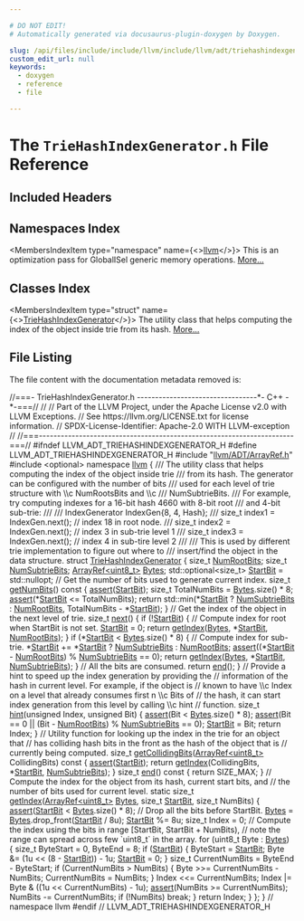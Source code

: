 ```yaml
---

# DO NOT EDIT!
# Automatically generated via docusaurus-plugin-doxygen by Doxygen.

slug: /api/files/include/include/llvm/include/llvm/adt/triehashindexgenerator-h
custom_edit_url: null
keywords:
  - doxygen
  - reference
  - file

---
```





# The `TrieHashIndexGenerator.h` File Reference

<DoxygenPage pluginConfig={pluginConfig}>



## Included Headers

<IncludesList>
<IncludesListItem
  filePath="llvm/ADT/ArrayRef.h"
  permalink="/docs/api/files/include/include/llvm/include/llvm/adt/arrayref-h"
  isLocal="true" />
<IncludesListItem
  filePath="optional"
  permalink=""
  isLocal="false" />
</IncludesList>

## Namespaces Index

<MembersIndex>

<MembersIndexItem
  type="namespace"
  name={<><a href="/docs/api/namespaces/llvm">llvm</a></>}>
This is an optimization pass for GlobalISel generic memory operations. <a href="/docs/api/namespaces/llvm/#details">More...</a>
</MembersIndexItem>

</MembersIndex>

## Classes Index

<MembersIndex>

<MembersIndexItem
  type="struct"
  name={<><a href="/docs/api/structs/llvm/triehashindexgenerator">TrieHashIndexGenerator</a></>}>
The utility class that helps computing the index of the object inside trie from its hash. <a href="/docs/api/structs/llvm/triehashindexgenerator/#details">More...</a>
</MembersIndexItem>

</MembersIndex>


## File Listing

The file content with the documentation metadata removed is:

<ProgramListing>

<Link id="l00001" /><CodeLine lineNumber="1"><span class="doxyHighlightComment">//===- TrieHashIndexGenerator.h ---------------------------------&#42;- C++ -&#42;-===//</span></CodeLine>
<Link id="l00002" /><CodeLine lineNumber="2"><span class="doxyHighlightComment">//</span></CodeLine>
<Link id="l00003" /><CodeLine lineNumber="3"><span class="doxyHighlightComment">// Part of the LLVM Project, under the Apache License v2.0 with LLVM Exceptions.</span></CodeLine>
<Link id="l00004" /><CodeLine lineNumber="4"><span class="doxyHighlightComment">// See https://llvm.org/LICENSE.txt for license information.</span></CodeLine>
<Link id="l00005" /><CodeLine lineNumber="5"><span class="doxyHighlightComment">// SPDX-License-Identifier: Apache-2.0 WITH LLVM-exception</span></CodeLine>
<Link id="l00006" /><CodeLine lineNumber="6"><span class="doxyHighlightComment">//</span></CodeLine>
<Link id="l00007" /><CodeLine lineNumber="7"><span class="doxyHighlightComment">//===----------------------------------------------------------------------===//</span></CodeLine>
<Link id="l00008" /><CodeLine lineNumber="8"></CodeLine>
<Link id="l00009" /><CodeLine lineNumber="9"><span class="doxyHighlightPreprocessor">#ifndef LLVM&#95;ADT&#95;TRIEHASHINDEXGENERATOR&#95;H</span></CodeLine>
<Link id="l00010" /><CodeLine lineNumber="10"><span class="doxyHighlightPreprocessor">#define LLVM&#95;ADT&#95;TRIEHASHINDEXGENERATOR&#95;H</span></CodeLine>
<Link id="l00011" /><CodeLine lineNumber="11"></CodeLine>
<Link id="l00012" /><CodeLine lineNumber="12"><span class="doxyHighlightPreprocessor">#include &quot;<a href="/docs/api/files/include/include/llvm/include/llvm/adt/arrayref-h">llvm/ADT/ArrayRef.h</a>&quot;</span></CodeLine>
<Link id="l00013" /><CodeLine lineNumber="13"><span class="doxyHighlightPreprocessor">#include &lt;optional&gt;</span></CodeLine>
<Link id="l00014" /><CodeLine lineNumber="14"></CodeLine>
<Link id="l00015" /><CodeLine lineNumber="15"><span class="doxyHighlightKeyword">namespace </span><span class="doxyHighlight"><a href="/docs/api/namespaces/llvm">llvm</a> &#123;</span></CodeLine>
<Link id="l00016" /><CodeLine lineNumber="16"></CodeLine>
<Link id="l00017" /><CodeLine lineNumber="17"><span class="doxyHighlightComment">/// The utility class that helps computing the index of the object inside trie</span></CodeLine>
<Link id="l00018" /><CodeLine lineNumber="18"><span class="doxyHighlightComment">/// from its hash. The generator can be configured with the number of bits</span></CodeLine>
<Link id="l00019" /><CodeLine lineNumber="19"><span class="doxyHighlightComment">/// used for each level of trie structure with \\c NumRootsBits and \\c</span></CodeLine>
<Link id="l00020" /><CodeLine lineNumber="20"><span class="doxyHighlightComment">/// NumSubtrieBits.</span></CodeLine>
<Link id="l00021" /><CodeLine lineNumber="21"><span class="doxyHighlightComment">/// For example, try computing indexes for a 16-bit hash 4660 with 8-bit root</span></CodeLine>
<Link id="l00022" /><CodeLine lineNumber="22"><span class="doxyHighlightComment">/// and 4-bit sub-trie:</span></CodeLine>
<Link id="l00023" /><CodeLine lineNumber="23"><span class="doxyHighlightComment">///</span></CodeLine>
<Link id="l00024" /><CodeLine lineNumber="24"><span class="doxyHighlightComment">///   IndexGenerator IndexGen&#123;8, 4, Hash&#125;;</span></CodeLine>
<Link id="l00025" /><CodeLine lineNumber="25"><span class="doxyHighlightComment">///   size&#95;t index1 = IndexGen.next(); // index 18 in root node.</span></CodeLine>
<Link id="l00026" /><CodeLine lineNumber="26"><span class="doxyHighlightComment">///   size&#95;t index2 = IndexGen.next(); // index 3 in sub-trie level 1</span></CodeLine>
<Link id="l00027" /><CodeLine lineNumber="27"><span class="doxyHighlightComment">///   size&#95;t index3 = IndexGen.next(); // index 4 in sub-tire level 2</span></CodeLine>
<Link id="l00028" /><CodeLine lineNumber="28"><span class="doxyHighlightComment">///</span></CodeLine>
<Link id="l00029" /><CodeLine lineNumber="29"><span class="doxyHighlightComment">/// This is used by different trie implementation to figure out where to</span></CodeLine>
<Link id="l00030" /><CodeLine lineNumber="30"><span class="doxyHighlightComment">/// insert/find the object in the data structure.</span></CodeLine>
<Link id="l00031" /><CodeLine lineNumber="31" lineLink="/docs/api/structs/llvm/triehashindexgenerator"><span class="doxyHighlightKeyword">struct </span><span class="doxyHighlight"><a href="/docs/api/structs/llvm/triehashindexgenerator">TrieHashIndexGenerator</a> &#123;</span></CodeLine>
<Link id="l00032" /><CodeLine lineNumber="32" lineLink="/docs/api/structs/llvm/triehashindexgenerator/#a2b3d7e12e65589a81b29a0fbeb5476c2"><span class="doxyHighlight">  </span><span class="doxyHighlightKeywordType">size&#95;t</span><span class="doxyHighlight"> <a href="/docs/api/structs/llvm/triehashindexgenerator/#a2b3d7e12e65589a81b29a0fbeb5476c2">NumRootBits</a>;</span></CodeLine>
<Link id="l00033" /><CodeLine lineNumber="33" lineLink="/docs/api/structs/llvm/triehashindexgenerator/#a6412103a68c90fd47ce68c9494674119"><span class="doxyHighlight">  </span><span class="doxyHighlightKeywordType">size&#95;t</span><span class="doxyHighlight"> <a href="/docs/api/structs/llvm/triehashindexgenerator/#a6412103a68c90fd47ce68c9494674119">NumSubtrieBits</a>;</span></CodeLine>
<Link id="l00034" /><CodeLine lineNumber="34" lineLink="/docs/api/structs/llvm/triehashindexgenerator/#a33664850672b797f3da588b9c02d1a80"><span class="doxyHighlight">  <a href="/docs/api/classes/llvm/arrayref">ArrayRef&lt;uint8&#95;t&gt;</a> <a href="/docs/api/structs/llvm/triehashindexgenerator/#a33664850672b797f3da588b9c02d1a80">Bytes</a>;</span></CodeLine>
<Link id="l00035" /><CodeLine lineNumber="35" lineLink="/docs/api/structs/llvm/triehashindexgenerator/#a1ccc1711881e6ab8fd991061d0904dd8"><span class="doxyHighlight">  std::optional&lt;size&#95;t&gt; <a href="/docs/api/structs/llvm/triehashindexgenerator/#a1ccc1711881e6ab8fd991061d0904dd8">StartBit</a> = std::nullopt;</span></CodeLine>
<Link id="l00036" /><CodeLine lineNumber="36"></CodeLine>
<Link id="l00037" /><CodeLine lineNumber="37"><span class="doxyHighlight">  </span><span class="doxyHighlightComment">// Get the number of bits used to generate current index.</span></CodeLine>
<Link id="l00038" /><CodeLine lineNumber="38" lineLink="/docs/api/structs/llvm/triehashindexgenerator/#a5bd33f30c29b0e7770a7236748e39f51"><span class="doxyHighlight">  </span><span class="doxyHighlightKeywordType">size&#95;t</span><span class="doxyHighlight"> <a href="/docs/api/structs/llvm/triehashindexgenerator/#a5bd33f30c29b0e7770a7236748e39f51">getNumBits</a>()</span><span class="doxyHighlightKeyword"> const </span><span class="doxyHighlight">&#123;</span></CodeLine>
<Link id="l00039" /><CodeLine lineNumber="39"><span class="doxyHighlight">    <a href="/docs/api/files/lib/lib/target/lib/target/amdgpu/silowercontrolflow-cpp/#a4868c5d81c5ccc98c47aeab6244346a0">assert</a>(<a href="/docs/api/structs/llvm/triehashindexgenerator/#a1ccc1711881e6ab8fd991061d0904dd8">StartBit</a>);</span></CodeLine>
<Link id="l00040" /><CodeLine lineNumber="40"><span class="doxyHighlight">    </span><span class="doxyHighlightKeywordType">size&#95;t</span><span class="doxyHighlight"> TotalNumBits = <a href="/docs/api/structs/llvm/triehashindexgenerator/#a33664850672b797f3da588b9c02d1a80">Bytes</a>.size() &#42; 8;</span></CodeLine>
<Link id="l00041" /><CodeLine lineNumber="41"><span class="doxyHighlight">    <a href="/docs/api/files/lib/lib/target/lib/target/amdgpu/silowercontrolflow-cpp/#a4868c5d81c5ccc98c47aeab6244346a0">assert</a>(&#42;<a href="/docs/api/structs/llvm/triehashindexgenerator/#a1ccc1711881e6ab8fd991061d0904dd8">StartBit</a> &lt;= TotalNumBits);</span></CodeLine>
<Link id="l00042" /><CodeLine lineNumber="42"><span class="doxyHighlight">    </span><span class="doxyHighlightKeywordFlow">return</span><span class="doxyHighlight"> std::min(&#42;<a href="/docs/api/structs/llvm/triehashindexgenerator/#a1ccc1711881e6ab8fd991061d0904dd8">StartBit</a> ? <a href="/docs/api/structs/llvm/triehashindexgenerator/#a6412103a68c90fd47ce68c9494674119">NumSubtrieBits</a> : <a href="/docs/api/structs/llvm/triehashindexgenerator/#a2b3d7e12e65589a81b29a0fbeb5476c2">NumRootBits</a>,</span></CodeLine>
<Link id="l00043" /><CodeLine lineNumber="43"><span class="doxyHighlight">                    TotalNumBits - &#42;<a href="/docs/api/structs/llvm/triehashindexgenerator/#a1ccc1711881e6ab8fd991061d0904dd8">StartBit</a>);</span></CodeLine>
<Link id="l00044" /><CodeLine lineNumber="44"><span class="doxyHighlight">  &#125;</span></CodeLine>
<Link id="l00045" /><CodeLine lineNumber="45"></CodeLine>
<Link id="l00046" /><CodeLine lineNumber="46"><span class="doxyHighlight">  </span><span class="doxyHighlightComment">// Get the index of the object in the next level of trie.</span></CodeLine>
<Link id="l00047" /><CodeLine lineNumber="47" lineLink="/docs/api/structs/llvm/triehashindexgenerator/#addddf0cf44f031951d26ef1f6498d7de"><span class="doxyHighlight">  </span><span class="doxyHighlightKeywordType">size&#95;t</span><span class="doxyHighlight"> <a href="/docs/api/structs/llvm/triehashindexgenerator/#addddf0cf44f031951d26ef1f6498d7de">next</a>() &#123;</span></CodeLine>
<Link id="l00048" /><CodeLine lineNumber="48"><span class="doxyHighlight">    </span><span class="doxyHighlightKeywordFlow">if</span><span class="doxyHighlight"> (!<a href="/docs/api/structs/llvm/triehashindexgenerator/#a1ccc1711881e6ab8fd991061d0904dd8">StartBit</a>) &#123;</span></CodeLine>
<Link id="l00049" /><CodeLine lineNumber="49"><span class="doxyHighlight">      </span><span class="doxyHighlightComment">// Compute index for root when StartBit is not set.</span></CodeLine>
<Link id="l00050" /><CodeLine lineNumber="50"><span class="doxyHighlight">      <a href="/docs/api/structs/llvm/triehashindexgenerator/#a1ccc1711881e6ab8fd991061d0904dd8">StartBit</a> = 0;</span></CodeLine>
<Link id="l00051" /><CodeLine lineNumber="51"><span class="doxyHighlight">      </span><span class="doxyHighlightKeywordFlow">return</span><span class="doxyHighlight"> <a href="/docs/api/structs/llvm/triehashindexgenerator/#ae1ebaccf6864d268e8d92fe6346516e3">getIndex</a>(<a href="/docs/api/structs/llvm/triehashindexgenerator/#a33664850672b797f3da588b9c02d1a80">Bytes</a>, &#42;<a href="/docs/api/structs/llvm/triehashindexgenerator/#a1ccc1711881e6ab8fd991061d0904dd8">StartBit</a>, <a href="/docs/api/structs/llvm/triehashindexgenerator/#a2b3d7e12e65589a81b29a0fbeb5476c2">NumRootBits</a>);</span></CodeLine>
<Link id="l00052" /><CodeLine lineNumber="52"><span class="doxyHighlight">    &#125;</span></CodeLine>
<Link id="l00053" /><CodeLine lineNumber="53"><span class="doxyHighlight">    </span><span class="doxyHighlightKeywordFlow">if</span><span class="doxyHighlight"> (&#42;<a href="/docs/api/structs/llvm/triehashindexgenerator/#a1ccc1711881e6ab8fd991061d0904dd8">StartBit</a> &lt; <a href="/docs/api/structs/llvm/triehashindexgenerator/#a33664850672b797f3da588b9c02d1a80">Bytes</a>.size() &#42; 8) &#123;</span></CodeLine>
<Link id="l00054" /><CodeLine lineNumber="54"><span class="doxyHighlight">      </span><span class="doxyHighlightComment">// Compute index for sub-trie.</span></CodeLine>
<Link id="l00055" /><CodeLine lineNumber="55"><span class="doxyHighlight">      &#42;<a href="/docs/api/structs/llvm/triehashindexgenerator/#a1ccc1711881e6ab8fd991061d0904dd8">StartBit</a> += &#42;<a href="/docs/api/structs/llvm/triehashindexgenerator/#a1ccc1711881e6ab8fd991061d0904dd8">StartBit</a> ? <a href="/docs/api/structs/llvm/triehashindexgenerator/#a6412103a68c90fd47ce68c9494674119">NumSubtrieBits</a> : <a href="/docs/api/structs/llvm/triehashindexgenerator/#a2b3d7e12e65589a81b29a0fbeb5476c2">NumRootBits</a>;</span></CodeLine>
<Link id="l00056" /><CodeLine lineNumber="56"><span class="doxyHighlight">      <a href="/docs/api/files/lib/lib/target/lib/target/amdgpu/silowercontrolflow-cpp/#a4868c5d81c5ccc98c47aeab6244346a0">assert</a>((&#42;<a href="/docs/api/structs/llvm/triehashindexgenerator/#a1ccc1711881e6ab8fd991061d0904dd8">StartBit</a> - <a href="/docs/api/structs/llvm/triehashindexgenerator/#a2b3d7e12e65589a81b29a0fbeb5476c2">NumRootBits</a>) % <a href="/docs/api/structs/llvm/triehashindexgenerator/#a6412103a68c90fd47ce68c9494674119">NumSubtrieBits</a> == 0);</span></CodeLine>
<Link id="l00057" /><CodeLine lineNumber="57"><span class="doxyHighlight">      </span><span class="doxyHighlightKeywordFlow">return</span><span class="doxyHighlight"> <a href="/docs/api/structs/llvm/triehashindexgenerator/#ae1ebaccf6864d268e8d92fe6346516e3">getIndex</a>(<a href="/docs/api/structs/llvm/triehashindexgenerator/#a33664850672b797f3da588b9c02d1a80">Bytes</a>, &#42;<a href="/docs/api/structs/llvm/triehashindexgenerator/#a1ccc1711881e6ab8fd991061d0904dd8">StartBit</a>, <a href="/docs/api/structs/llvm/triehashindexgenerator/#a6412103a68c90fd47ce68c9494674119">NumSubtrieBits</a>);</span></CodeLine>
<Link id="l00058" /><CodeLine lineNumber="58"><span class="doxyHighlight">    &#125;</span></CodeLine>
<Link id="l00059" /><CodeLine lineNumber="59"><span class="doxyHighlight">    </span><span class="doxyHighlightComment">// All the bits are consumed.</span></CodeLine>
<Link id="l00060" /><CodeLine lineNumber="60"><span class="doxyHighlight">    </span><span class="doxyHighlightKeywordFlow">return</span><span class="doxyHighlight"> <a href="/docs/api/structs/llvm/triehashindexgenerator/#aa71aa120340de3173855fc9c19869e81">end</a>();</span></CodeLine>
<Link id="l00061" /><CodeLine lineNumber="61"><span class="doxyHighlight">  &#125;</span></CodeLine>
<Link id="l00062" /><CodeLine lineNumber="62"></CodeLine>
<Link id="l00063" /><CodeLine lineNumber="63"><span class="doxyHighlight">  </span><span class="doxyHighlightComment">// Provide a hint to speed up the index generation by providing the</span></CodeLine>
<Link id="l00064" /><CodeLine lineNumber="64"><span class="doxyHighlight">  </span><span class="doxyHighlightComment">// information of the hash in current level. For example, if the object is</span></CodeLine>
<Link id="l00065" /><CodeLine lineNumber="65"><span class="doxyHighlight">  </span><span class="doxyHighlightComment">// known to have \\c Index on a level that already consumes first n \\c Bits of</span></CodeLine>
<Link id="l00066" /><CodeLine lineNumber="66"><span class="doxyHighlight">  </span><span class="doxyHighlightComment">// the hash, it can start index generation from this level by calling \\c hint</span></CodeLine>
<Link id="l00067" /><CodeLine lineNumber="67"><span class="doxyHighlight">  </span><span class="doxyHighlightComment">// function.</span></CodeLine>
<Link id="l00068" /><CodeLine lineNumber="68" lineLink="/docs/api/structs/llvm/triehashindexgenerator/#afbc9c1828c3ba51438a1fd2d14a52a2b"><span class="doxyHighlight">  </span><span class="doxyHighlightKeywordType">size&#95;t</span><span class="doxyHighlight"> <a href="/docs/api/structs/llvm/triehashindexgenerator/#afbc9c1828c3ba51438a1fd2d14a52a2b">hint</a>(</span><span class="doxyHighlightKeywordType">unsigned</span><span class="doxyHighlight"> Index, </span><span class="doxyHighlightKeywordType">unsigned</span><span class="doxyHighlight"> Bit) &#123;</span></CodeLine>
<Link id="l00069" /><CodeLine lineNumber="69"><span class="doxyHighlight">    <a href="/docs/api/files/lib/lib/target/lib/target/amdgpu/silowercontrolflow-cpp/#a4868c5d81c5ccc98c47aeab6244346a0">assert</a>(Bit &lt; <a href="/docs/api/structs/llvm/triehashindexgenerator/#a33664850672b797f3da588b9c02d1a80">Bytes</a>.size() &#42; 8);</span></CodeLine>
<Link id="l00070" /><CodeLine lineNumber="70"><span class="doxyHighlight">    <a href="/docs/api/files/lib/lib/target/lib/target/amdgpu/silowercontrolflow-cpp/#a4868c5d81c5ccc98c47aeab6244346a0">assert</a>(Bit == 0 || (Bit - <a href="/docs/api/structs/llvm/triehashindexgenerator/#a2b3d7e12e65589a81b29a0fbeb5476c2">NumRootBits</a>) % <a href="/docs/api/structs/llvm/triehashindexgenerator/#a6412103a68c90fd47ce68c9494674119">NumSubtrieBits</a> == 0);</span></CodeLine>
<Link id="l00071" /><CodeLine lineNumber="71"><span class="doxyHighlight">    <a href="/docs/api/structs/llvm/triehashindexgenerator/#a1ccc1711881e6ab8fd991061d0904dd8">StartBit</a> = Bit;</span></CodeLine>
<Link id="l00072" /><CodeLine lineNumber="72"><span class="doxyHighlight">    </span><span class="doxyHighlightKeywordFlow">return</span><span class="doxyHighlight"> Index;</span></CodeLine>
<Link id="l00073" /><CodeLine lineNumber="73"><span class="doxyHighlight">  &#125;</span></CodeLine>
<Link id="l00074" /><CodeLine lineNumber="74"></CodeLine>
<Link id="l00075" /><CodeLine lineNumber="75"><span class="doxyHighlight">  </span><span class="doxyHighlightComment">// Utility function for looking up the index in the trie for an object that</span></CodeLine>
<Link id="l00076" /><CodeLine lineNumber="76"><span class="doxyHighlight">  </span><span class="doxyHighlightComment">// has colliding hash bits in the front as the hash of the object that is</span></CodeLine>
<Link id="l00077" /><CodeLine lineNumber="77"><span class="doxyHighlight">  </span><span class="doxyHighlightComment">// currently being computed.</span></CodeLine>
<Link id="l00078" /><CodeLine lineNumber="78" lineLink="/docs/api/structs/llvm/triehashindexgenerator/#aa243b9e79e08ba0917b9033159b957aa"><span class="doxyHighlight">  </span><span class="doxyHighlightKeywordType">size&#95;t</span><span class="doxyHighlight"> <a href="/docs/api/structs/llvm/triehashindexgenerator/#aa243b9e79e08ba0917b9033159b957aa">getCollidingBits</a>(<a href="/docs/api/classes/llvm/arrayref">ArrayRef&lt;uint8&#95;t&gt;</a> CollidingBits)</span><span class="doxyHighlightKeyword"> const </span><span class="doxyHighlight">&#123;</span></CodeLine>
<Link id="l00079" /><CodeLine lineNumber="79"><span class="doxyHighlight">    <a href="/docs/api/files/lib/lib/target/lib/target/amdgpu/silowercontrolflow-cpp/#a4868c5d81c5ccc98c47aeab6244346a0">assert</a>(<a href="/docs/api/structs/llvm/triehashindexgenerator/#a1ccc1711881e6ab8fd991061d0904dd8">StartBit</a>);</span></CodeLine>
<Link id="l00080" /><CodeLine lineNumber="80"><span class="doxyHighlight">    </span><span class="doxyHighlightKeywordFlow">return</span><span class="doxyHighlight"> <a href="/docs/api/structs/llvm/triehashindexgenerator/#ae1ebaccf6864d268e8d92fe6346516e3">getIndex</a>(CollidingBits, &#42;<a href="/docs/api/structs/llvm/triehashindexgenerator/#a1ccc1711881e6ab8fd991061d0904dd8">StartBit</a>, <a href="/docs/api/structs/llvm/triehashindexgenerator/#a6412103a68c90fd47ce68c9494674119">NumSubtrieBits</a>);</span></CodeLine>
<Link id="l00081" /><CodeLine lineNumber="81"><span class="doxyHighlight">  &#125;</span></CodeLine>
<Link id="l00082" /><CodeLine lineNumber="82"></CodeLine>
<Link id="l00083" /><CodeLine lineNumber="83" lineLink="/docs/api/structs/llvm/triehashindexgenerator/#aa71aa120340de3173855fc9c19869e81"><span class="doxyHighlight">  </span><span class="doxyHighlightKeywordType">size&#95;t</span><span class="doxyHighlight"> <a href="/docs/api/structs/llvm/triehashindexgenerator/#aa71aa120340de3173855fc9c19869e81">end</a>()</span><span class="doxyHighlightKeyword"> const </span><span class="doxyHighlight">&#123; </span><span class="doxyHighlightKeywordFlow">return</span><span class="doxyHighlight"> SIZE&#95;MAX; &#125;</span></CodeLine>
<Link id="l00084" /><CodeLine lineNumber="84"></CodeLine>
<Link id="l00085" /><CodeLine lineNumber="85"><span class="doxyHighlight">  </span><span class="doxyHighlightComment">// Compute the index for the object from its hash, current start bits, and</span></CodeLine>
<Link id="l00086" /><CodeLine lineNumber="86"><span class="doxyHighlight">  </span><span class="doxyHighlightComment">// the number of bits used for current level.</span></CodeLine>
<Link id="l00087" /><CodeLine lineNumber="87" lineLink="/docs/api/structs/llvm/triehashindexgenerator/#ae1ebaccf6864d268e8d92fe6346516e3"><span class="doxyHighlight">  </span><span class="doxyHighlightKeyword">static</span><span class="doxyHighlight"> </span><span class="doxyHighlightKeywordType">size&#95;t</span><span class="doxyHighlight"> <a href="/docs/api/structs/llvm/triehashindexgenerator/#ae1ebaccf6864d268e8d92fe6346516e3">getIndex</a>(<a href="/docs/api/classes/llvm/arrayref">ArrayRef&lt;uint8&#95;t&gt;</a> <a href="/docs/api/structs/llvm/triehashindexgenerator/#a33664850672b797f3da588b9c02d1a80">Bytes</a>, </span><span class="doxyHighlightKeywordType">size&#95;t</span><span class="doxyHighlight"> <a href="/docs/api/structs/llvm/triehashindexgenerator/#a1ccc1711881e6ab8fd991061d0904dd8">StartBit</a>,</span></CodeLine>
<Link id="l00088" /><CodeLine lineNumber="88"><span class="doxyHighlight">                         </span><span class="doxyHighlightKeywordType">size&#95;t</span><span class="doxyHighlight"> NumBits) &#123;</span></CodeLine>
<Link id="l00089" /><CodeLine lineNumber="89"><span class="doxyHighlight">    <a href="/docs/api/files/lib/lib/target/lib/target/amdgpu/silowercontrolflow-cpp/#a4868c5d81c5ccc98c47aeab6244346a0">assert</a>(<a href="/docs/api/structs/llvm/triehashindexgenerator/#a1ccc1711881e6ab8fd991061d0904dd8">StartBit</a> &lt; <a href="/docs/api/structs/llvm/triehashindexgenerator/#a33664850672b797f3da588b9c02d1a80">Bytes</a>.size() &#42; 8);</span></CodeLine>
<Link id="l00090" /><CodeLine lineNumber="90"><span class="doxyHighlight">    </span><span class="doxyHighlightComment">// Drop all the bits before StartBit.</span></CodeLine>
<Link id="l00091" /><CodeLine lineNumber="91"><span class="doxyHighlight">    <a href="/docs/api/structs/llvm/triehashindexgenerator/#a33664850672b797f3da588b9c02d1a80">Bytes</a> = <a href="/docs/api/structs/llvm/triehashindexgenerator/#a33664850672b797f3da588b9c02d1a80">Bytes</a>.drop&#95;front(<a href="/docs/api/structs/llvm/triehashindexgenerator/#a1ccc1711881e6ab8fd991061d0904dd8">StartBit</a> / 8u);</span></CodeLine>
<Link id="l00092" /><CodeLine lineNumber="92"><span class="doxyHighlight">    <a href="/docs/api/structs/llvm/triehashindexgenerator/#a1ccc1711881e6ab8fd991061d0904dd8">StartBit</a> %= 8u;</span></CodeLine>
<Link id="l00093" /><CodeLine lineNumber="93"><span class="doxyHighlight">    </span><span class="doxyHighlightKeywordType">size&#95;t</span><span class="doxyHighlight"> Index = 0;</span></CodeLine>
<Link id="l00094" /><CodeLine lineNumber="94"><span class="doxyHighlight">    </span><span class="doxyHighlightComment">// Compute the index using the bits in range &#91;StartBit, StartBit + NumBits),</span></CodeLine>
<Link id="l00095" /><CodeLine lineNumber="95"><span class="doxyHighlight">    </span><span class="doxyHighlightComment">// note the range can spread across few &#96;uint8&#95;t&#96; in the array.</span></CodeLine>
<Link id="l00096" /><CodeLine lineNumber="96"><span class="doxyHighlight">    </span><span class="doxyHighlightKeywordFlow">for</span><span class="doxyHighlight"> (uint8&#95;t Byte : <a href="/docs/api/structs/llvm/triehashindexgenerator/#a33664850672b797f3da588b9c02d1a80">Bytes</a>) &#123;</span></CodeLine>
<Link id="l00097" /><CodeLine lineNumber="97"><span class="doxyHighlight">      </span><span class="doxyHighlightKeywordType">size&#95;t</span><span class="doxyHighlight"> ByteStart = 0, ByteEnd = 8;</span></CodeLine>
<Link id="l00098" /><CodeLine lineNumber="98"><span class="doxyHighlight">      </span><span class="doxyHighlightKeywordFlow">if</span><span class="doxyHighlight"> (<a href="/docs/api/structs/llvm/triehashindexgenerator/#a1ccc1711881e6ab8fd991061d0904dd8">StartBit</a>) &#123;</span></CodeLine>
<Link id="l00099" /><CodeLine lineNumber="99"><span class="doxyHighlight">        ByteStart = <a href="/docs/api/structs/llvm/triehashindexgenerator/#a1ccc1711881e6ab8fd991061d0904dd8">StartBit</a>;</span></CodeLine>
<Link id="l00100" /><CodeLine lineNumber="100"><span class="doxyHighlight">        Byte &amp;= (1u &lt;&lt; (8 - <a href="/docs/api/structs/llvm/triehashindexgenerator/#a1ccc1711881e6ab8fd991061d0904dd8">StartBit</a>)) - 1u;</span></CodeLine>
<Link id="l00101" /><CodeLine lineNumber="101"><span class="doxyHighlight">        <a href="/docs/api/structs/llvm/triehashindexgenerator/#a1ccc1711881e6ab8fd991061d0904dd8">StartBit</a> = 0;</span></CodeLine>
<Link id="l00102" /><CodeLine lineNumber="102"><span class="doxyHighlight">      &#125;</span></CodeLine>
<Link id="l00103" /><CodeLine lineNumber="103"><span class="doxyHighlight">      </span><span class="doxyHighlightKeywordType">size&#95;t</span><span class="doxyHighlight"> CurrentNumBits = ByteEnd - ByteStart;</span></CodeLine>
<Link id="l00104" /><CodeLine lineNumber="104"><span class="doxyHighlight">      </span><span class="doxyHighlightKeywordFlow">if</span><span class="doxyHighlight"> (CurrentNumBits &gt; NumBits) &#123;</span></CodeLine>
<Link id="l00105" /><CodeLine lineNumber="105"><span class="doxyHighlight">        Byte &gt;&gt;= CurrentNumBits - NumBits;</span></CodeLine>
<Link id="l00106" /><CodeLine lineNumber="106"><span class="doxyHighlight">        CurrentNumBits = NumBits;</span></CodeLine>
<Link id="l00107" /><CodeLine lineNumber="107"><span class="doxyHighlight">      &#125;</span></CodeLine>
<Link id="l00108" /><CodeLine lineNumber="108"><span class="doxyHighlight">      Index &lt;&lt;= CurrentNumBits;</span></CodeLine>
<Link id="l00109" /><CodeLine lineNumber="109"><span class="doxyHighlight">      Index |= Byte &amp; ((1u &lt;&lt; CurrentNumBits) - 1u);</span></CodeLine>
<Link id="l00110" /><CodeLine lineNumber="110"></CodeLine>
<Link id="l00111" /><CodeLine lineNumber="111"><span class="doxyHighlight">      <a href="/docs/api/files/lib/lib/target/lib/target/amdgpu/silowercontrolflow-cpp/#a4868c5d81c5ccc98c47aeab6244346a0">assert</a>(NumBits &gt;= CurrentNumBits);</span></CodeLine>
<Link id="l00112" /><CodeLine lineNumber="112"><span class="doxyHighlight">      NumBits -= CurrentNumBits;</span></CodeLine>
<Link id="l00113" /><CodeLine lineNumber="113"><span class="doxyHighlight">      </span><span class="doxyHighlightKeywordFlow">if</span><span class="doxyHighlight"> (!NumBits)</span></CodeLine>
<Link id="l00114" /><CodeLine lineNumber="114"><span class="doxyHighlight">        </span><span class="doxyHighlightKeywordFlow">break</span><span class="doxyHighlight">;</span></CodeLine>
<Link id="l00115" /><CodeLine lineNumber="115"><span class="doxyHighlight">    &#125;</span></CodeLine>
<Link id="l00116" /><CodeLine lineNumber="116"><span class="doxyHighlight">    </span><span class="doxyHighlightKeywordFlow">return</span><span class="doxyHighlight"> Index;</span></CodeLine>
<Link id="l00117" /><CodeLine lineNumber="117"><span class="doxyHighlight">  &#125;</span></CodeLine>
<Link id="l00118" /><CodeLine lineNumber="118"><span class="doxyHighlight">&#125;;</span></CodeLine>
<Link id="l00119" /><CodeLine lineNumber="119"></CodeLine>
<Link id="l00120" /><CodeLine lineNumber="120"><span class="doxyHighlight">&#125; </span><span class="doxyHighlightComment">// namespace llvm</span></CodeLine>
<Link id="l00121" /><CodeLine lineNumber="121"></CodeLine>
<Link id="l00122" /><CodeLine lineNumber="122"><span class="doxyHighlightPreprocessor">#endif </span><span class="doxyHighlightComment">// LLVM&#95;ADT&#95;TRIEHASHINDEXGENERATOR&#95;H</span></CodeLine>

</ProgramListing>


</DoxygenPage>
